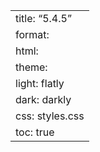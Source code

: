 ---
title: "5.4.5"
format:
    html:
        theme:
            light: flatly
            dark: darkly
        css: styles.css
        toc: true
---